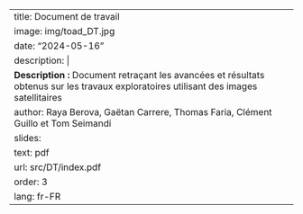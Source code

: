 ---
title: Document de travail
image: img/toad_DT.jpg
date: "2024-05-16"
description: |
  <b>Description :</b> Document retraçant les avancées et résultats obtenus sur les travaux exploratoires utilisant des images satellitaires
author: Raya Berova, Gaëtan Carrere, Thomas Faria, Clément Guillo et Tom Seimandi
slides:
  text: pdf
  url: src/DT/index.pdf
order: 3
lang: fr-FR
---